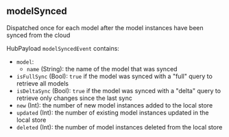 ## modelSynced

Dispatched once for each model after the model instances have been synced from the cloud

HubPayload `modelSyncedEvent` contains:
- `model`:
    - `name` (String): the name of the model that was synced
- `isFullSync` (Bool): `true` if the model was synced with a "full" query to retrieve all models
- `isDeltaSync` (Bool): `true` if the model was synced with a "delta" query to retrieve only changes since the last sync
- `new` (Int): the number of new model instances added to the local store
- `updated` (Int): the number of existing model instances updated in the local store
- `deleted` (Int): the number of model instances deleted from the local store

